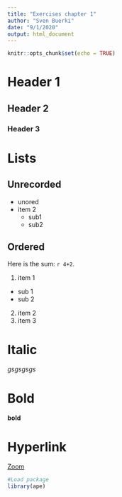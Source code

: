 ```yaml
---
title: "Exercises chapter 1"
author: "Sven Buerki"
date: "9/1/2020"
output: html_document
---
```


```r
knitr::opts_chunk$set(echo = TRUE)
```

# Header 1

## Header 2

### Header 3

# Lists

## Unrecorded

* unored
* item 2
  - sub1
  - sub2
  
## Ordered

Here is the sum: `r 4+2`.

1. item 1
  - sub 1
  - sub 2
2. item 2
3. item 3

# Italic

*gsgsgsgs*

# Bold

**bold**

# Hyperlink

[Zoom](https://boisestate.zoom.us) 

```r
#Load package
library(ape)



```

